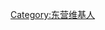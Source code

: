 {{Userbox
  |id=<small>东营</small>
  |id-c=#f6f6f6
  |id-s=18
  |info=<span lang="zh-cn">该用户现在或曾经居住于'''[[东营市]]'''。</span>
  |info-c=#E6E6FA
  |info-s=9
  |border-c=black
}}
[[Category:东营维基人]]